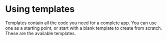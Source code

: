# Using templates




Templates contain all the code you need for a complete app. You can use one as a starting point, or start with a blank template
to create from scratch. These are the available templates.

<TemplateTileGrid>
  <TemplateTile
    name="blocks-post"
    description="Create an interactive post using blocks."
    image={ImageExperiencePost}
  />
  <TemplateTile
    name="blocks-post-pro"
    description="Create an interactive post using blocks and folder structure scaffolding."
    image={ImageExperiencePostPro}
  />
  <TemplateTile
    name="web-view-post"
    description="Create an interactive post using webviews."
    image={ImageExperiencePostPro}
  />
  <TemplateTile
    name="empty"
    description="Start with a blank canvas to build your own app."
    image={ImageEmpty}
  />
</TemplateTileGrid>
